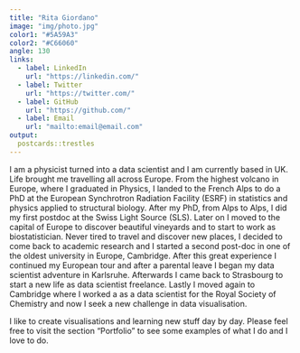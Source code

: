 ```yaml
---
title: "Rita Giordano"
image: "img/photo.jpg"
color1: "#5A59A3"
color2: "#C66060"
angle: 130
links:
  - label: LinkedIn
    url: "https://linkedin.com/"
  - label: Twitter
    url: "https://twitter.com/"
  - label: GitHub
    url: "https://github.com/"
  - label: Email
    url: "mailto:email@email.com"
output:
  postcards::trestles
---
```

 
I am a physicist turned into a data scientist and I am currently based in UK.
Life brought me travelling all across Europe.
From the highest volcano in Europe, where I graduated in Physics, I landed to the French Alps to do a PhD at the European Synchrotron Radiation Facility (ESRF) in statistics and physics applied to structural biology. After my PhD, from Alps to Alps, I did my first postdoc at the Swiss Light Source (SLS).
Later on I moved to the capital of Europe to discover beautiful vineyards and to start to work as biostatistician. Never tired to travel and discover new places, I decided to come back to academic research and I started a second post-doc in one of the oldest university in Europe, Cambridge. After this great experience I continued my European tour and after a parental leave I began my data scientist adventure in Karlsruhe.
Afterwards I came back to Strasbourg to start a new life as data scientist freelance. Lastly I moved again to Cambridge where I worked a as a data scientist for the Royal Society of Chemistry and now I seek a new challenge in data visualisation.

I like to create visualisations and learning new stuff day by day. Please feel free to visit the section "Portfolio" to see some examples of what I do and I love to do.
